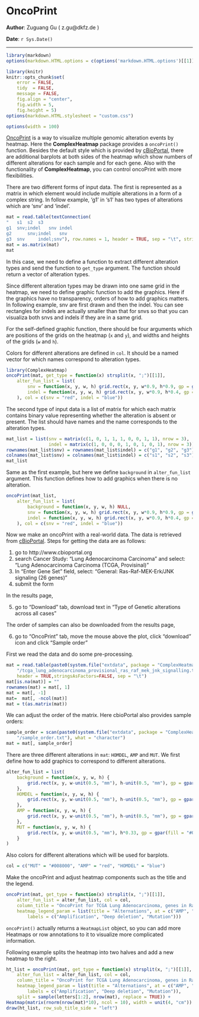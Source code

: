 
<!--
%\VignetteEngine{knitr}
%\VignetteIndexEntry{OncoPrint}
%\VignetteIndexEntry{8.OncoPrint}
-->

OncoPrint
========================================

**Author**: Zuguang Gu ( z.gu@dkfz.de )

**Date**: `r Sys.Date()`

-------------------------------------------------------------

```r
library(markdown)
options(markdown.HTML.options = c(options('markdown.HTML.options')[[1]], "toc"))

library(knitr)
knitr::opts_chunk$set(
    error = FALSE,
    tidy  = FALSE,
    message = FALSE,
    fig.align = "center",
    fig.width = 5,
    fig.height = 5)
options(markdown.HTML.stylesheet = "custom.css")

options(width = 100)
```

<a href="http://www.cbioportal.org/faq.jsp#what-are-oncoprints">OncoPrint</a> is a way to visualize 
multiple genomic alteration events by heatmap. Here the **ComplexHeatmap** package provides a `oncoPrint()` function.
Besides the default style which is provided by <a href="http://www.cbioportal.org/index.do">cBioPortal</a>, there are
additional barplots at both sides of the heatmap which show numbers of different alterations for
each sample and for each gene. Also with the functionality of **ComplexHeatmap**, you can control oncoPrint with
more flexibilities.

There are two different forms of input data. The first is represented as a matrix in which 
element would include multiple alterations in a form of a complex string. In follow example,
'g1' in 's1' has two types of alterations which are 'snv' and 'indel'.

```r
mat = read.table(textConnection(
"	s1	s2	s3
g1	snv;indel	snv	indel
g2		snv;indel	snv
g3	snv		indel;snv"), row.names = 1, header = TRUE, sep = "\t", stringsAsFactors = FALSE)
mat = as.matrix(mat)
mat
```

In this case, we need to define a function to extract different alteration types and send the function
to `get_type` argument. The function should return a vector of alteration types.

Since different alteration types may be drawn into one same grid in the heatmap, we need to define
graphic function to add the graphics. Here if the graphics have no transparency, orders of how to add
graphics matters. In following example, snv are first drawn and then the indel. You can see rectangles
for indels are actually smaller than that for snvs so that you can visualiza both snvs and indels if they
are in a same grid.

For the self-defined graphic function, there should be four arguments which are positions of the grids 
on the heatmap (`x` and `y`), and widths and heights of the grids (`w` and `h`).

Colors for different alterations are defined in `col`. It should be a named vector for which names correspond
to alteration types.


```r
library(ComplexHeatmap)
oncoPrint(mat, get_type = function(x) strsplit(x, ";")[[1]],
	alter_fun_list = list(
		snv = function(x, y, w, h) grid.rect(x, y, w*0.9, h*0.9, gp = gpar(fill = "red", col = NA)),
		indel = function(x, y, w, h) grid.rect(x, y, w*0.9, h*0.4, gp = gpar(fill = "blue", col = NA))
	), col = c(snv = "red", indel = "blue"))
```

The second type of input data is a list of matrix for which each matrix contains binary value representing
whether the alteration is absent or present. The list should have names and the name corresponds to the alteration
types.

```r
mat_list = list(snv = matrix(c(1, 0, 1, 1, 1, 0, 0, 1, 1), nrow = 3),
	            indel = matrix(c(1, 0, 0, 0, 1, 0, 1, 0, 1), nrow = 3))
rownames(mat_list$snv) = rownames(mat_list$indel) = c("g1", "g2", "g3")
colnames(mat_list$snv) = colnames(mat_list$indel) = c("s1", "s2", "s3")
mat_list
```

Same as the first example, but here we define `background` in `alter_fun_list` argument. This function defines
how to add graphics when there is no alteration.

```r
oncoPrint(mat_list,
	alter_fun_list = list(
		background = function(x, y, w, h) NULL,
		snv = function(x, y, w, h) grid.rect(x, y, w*0.9, h*0.9, gp = gpar(fill = "red", col = NA)),
		indel = function(x, y, w, h) grid.rect(x, y, w*0.9, h*0.4, gp = gpar(fill = "blue", col = NA))
	), col = c(snv = "red", indel = "blue"))
```

Now we make an oncoPrint with a real-world data. The data is retrieved from [cBioPortal](http://www.cbioportal.org/). 
Steps for getting the data are as follows:

1. go to http://www.cbioportal.org
2. search Cancer Study: "Lung Adenocarcinoma Carcinoma" and select: "Lung Adenocarcinoma Carcinoma (TCGA, Provisinal)"
3. In "Enter Gene Set" field, select: "General: Ras-Raf-MEK-Erk/JNK signaling (26 genes)"
4. submit the form

In the results page,

5. go to "Download" tab, download text in "Type of Genetic alterations across all cases"

The order of samples can also be downloaded from the results page,

6. go to "OncoPrint" tab, move the mouse above the plot, click "download" icon and click "Sample order"

First we read the data and do some pre-processing.

```r
mat = read.table(paste0(system.file("extdata", package = "ComplexHeatmap"), 
	"/tcga_lung_adenocarcinoma_provisional_ras_raf_mek_jnk_signalling.txt"), 
	header = TRUE,stringsAsFactors=FALSE, sep = "\t")
mat[is.na(mat)] = ""
rownames(mat) = mat[, 1]
mat = mat[, -1]
mat=  mat[, -ncol(mat)]
mat = t(as.matrix(mat))
```

We can adjust the order of the matrix. Here cbioPortal also provides sample orders:

```r
sample_order = scan(paste0(system.file("extdata", package = "ComplexHeatmap"), 
    "/sample_order.txt"), what = "character")
mat = mat[, sample_order]
```

There are three different alterations in `mat`: `HOMDEL`, `AMP` and `MUT`. We first 
define how to add graphics to correspond to different alterations. 

```r
alter_fun_list = list(
	background = function(x, y, w, h) {
		grid.rect(x, y, w-unit(0.5, "mm"), h-unit(0.5, "mm"), gp = gpar(fill = "#CCCCCC", col = NA))
	},
	HOMDEL = function(x, y, w, h) {
		grid.rect(x, y, w-unit(0.5, "mm"), h-unit(0.5, "mm"), gp = gpar(fill = "blue", col = NA))
	},
	AMP = function(x, y, w, h) {
		grid.rect(x, y, w-unit(0.5, "mm"), h-unit(0.5, "mm"), gp = gpar(fill = "red", col = NA))
	},
	MUT = function(x, y, w, h) {
		grid.rect(x, y, w-unit(0.5, "mm"), h*0.33, gp = gpar(fill = "#008000", col = NA))
	}
)
```

Also colors for different alterations which will be used for barplots.

```r
col = c("MUT" = "#008000", "AMP" = "red", "HOMDEL" = "blue")
```

Make the oncoPrint and adjust heatmap components such as the title and the legend.

```r
oncoPrint(mat, get_type = function(x) strsplit(x, ";")[[1]],
	alter_fun_list = alter_fun_list, col = col, 
	column_title = "OncoPrint for TCGA Lung Adenocarcinoma, genes in Ras Raf MEK JNK signalling",
	heatmap_legend_param = list(title = "Alternations", at = c("AMP", "HOMDEL", "MUT"), 
		labels = c("Amplification", "Deep deletion", "Mutation")))
```

`oncoPrint()` actually returns a `HeatmapList` object, so you can add more Heatmaps or row annotations
to it to visualize more complicated information.

Following example splits the heatmap into two halves and add a new heatmap to the right.

```r
ht_list = oncoPrint(mat, get_type = function(x) strsplit(x, ";")[[1]],
	alter_fun_list = alter_fun_list, col = col, 
	column_title = "OncoPrint for TCGA Lung Adenocarcinoma, genes in Ras Raf MEK JNK signalling",
	heatmap_legend_param = list(title = "Alternations", at = c("AMP", "HOMDEL", "MUT"), 
		labels = c("Amplification", "Deep deletion", "Mutation")),
	split = sample(letters[1:2], nrow(mat), replace = TRUE)) +
Heatmap(matrix(rnorm(nrow(mat)*10), ncol = 10), width = unit(4, "cm"))
draw(ht_list, row_sub_title_side = "left")
```
